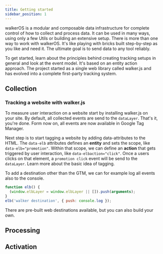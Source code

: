 ```yaml
---
title: Getting started
sidebar_position: 1
---
```



walkerOS is a modular and composable data infrastructure for complete control
of&nbsp;<Link to="event-model">how to collect</Link> and process data. It can be
used in many ways, using only a few&nbsp;<Link to="../utils">Utils</Link> or
building an&nbsp;<Link to="../#complete-infrastructure">extensive setup</Link>.
There is more than one way to work with walkerOS. It's like playing with bricks
built step-by-step as you like and need it. The ultimate goal is to send data to
any tool reliably.

To get started, learn about the principles behind creating tracking setups in
general and look at the&nbsp;<Link to="event-model">event model</Link>. It's
based on an&nbsp;<Link to="event-model#entity-action-approach">entity
action</Link> approach. The project started as a single web library
called&nbsp;<Link to="../clients/walkerjs">walker.js</Link> and has evolved into
a complete first-party tracking system.

## Collection

### Tracking a website with walker.js

To measure user interaction on a website start by installing walker.js on your
site. By default, all collected events are send to the `dataLayer`. That's it,
you're done. Form now on, all events are now available in Google Tag Manager.

Next step is to start&nbsp;<Link to="../clients/web/tagging/">tagging</Link> a
website by adding data-attributes to the HTML. The `data-elb` attributes defines
an **entity** and sets the scope, like `data-elb="promotion"`. Within that
scope, we can define an **action** that gets triggered by user interaction, like
`data-elbaction="click"`. Once a users clicks on that element, a
`promotion click` event will be send to the `dataLayer`. Learn more about
the&nbsp;<Link to="../clients/walkerjs/#basic-idea">basic idea</Link> of
tagging.

To&nbsp;<Link to="../clients/walkerjs/commands#destinations">add a
destination</Link> other than the GTM, we can for example log all events also to
the console.

```js
function elb() {
  (window.elbLayer = window.elbLayer || []).push(arguments);
}
elb('walker destination', { push: console.log });
```

There are&nbsp;<Link to="../destinations/web/">pre-built web destinations</Link>
available, but you can
also&nbsp;<Link to="../destinations/web/#create-your-own">build your own</Link>.

## Processing

## Activation
